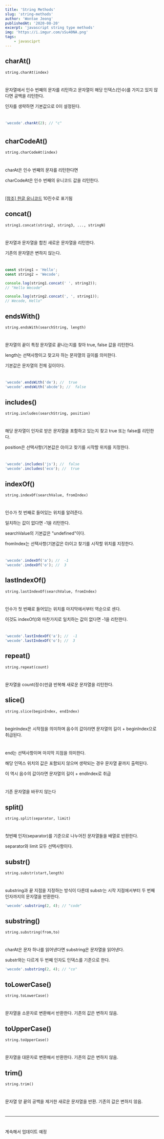 ---
title: 'String Methods'
slug: 'string-methods'
author: 'Wontae Jeong'
publishedAt: '2020-08-20'
excerpt: 'javascript string type methods'
img: 'https://i.imgur.com/sSu40NA.png'
tags:
    - javasciprt
---

## charAt()

`string.charAt(index)`

#

문자열에서 인수 번째의 문자를 리턴하고 문자열이 해당 인덱스(인수)를 가지고 있지 않다면 공백을 리턴한다.

인자를 생략하면 기본값으로 0이 설정된다.

#

```js
'wecode'.charAt(2); // "c"
```

#

## charCodeAt()

`string.charCodeAt(index)`

#

charAt은 인수 번째의 문자를 리턴한다면

charCodeAt은 인수 번째의 유니코드 값을 리턴한다.

#

[[참조] 한글 유니코드](http://www.unicode.org/charts/PDF/UAC00.pdf) 10진수로 표기됨

## concat()

`string1.concat(string2, string3, ..., stringN)`

#

문자열과 문자열을 합친 새로운 문자열을 리턴한다.

기존의 문자열은 변하지 않는다.

#

```js
const string1 = 'Hello';
const string2 = 'Wecode';

console.log(string1.concat(' ', string2));
// "Hello Wecode"

console.log(string2.concat(', ', string1));
// Wecode, Hello"
```

## endsWith()

`string.endsWith(searchString, length)`

#

문자열의 끝이 특정 문자열로 끝나는지를 찾아 true, false 값을 리턴한다.

length는 선택사항이고 찾고자 하는 문자열의 길이를 의미한다.

기본값은 문자열의 전체 길이이다.

#

```js
'wecode'.endsWith('de'); //  true
'wecode'.endsWith('abcde'); //  false
```

## includes()

`string.includes(searchString, position)`

#

해당 문자열이 인자로 받은 문자열을 포함하고 있는지 찾고 true 또는 false를 리턴한다.

position은 선택사항(기본값은 0)이고 찾기를 시작할 위치를 지정한다.

#

```js
'wecode'.includes('js'); //  false
'wecode'.includes('eco'); //  true
```

## indexOf()

`string.indexOf(searchValue, fromIndex)`

#

인수가 첫 번째로 들어있는 위치를 알려준다.

일치하는 값이 없다면 -1을 리턴한다.

searchValue의 기본값은 "undefined"이다.

fromIndex는 선택사항(기본값은 0)이고 찾기를 시작할 위치를 지정한다.

#

```js
'wecode'.indexOf('a'); //  -1
'wecode'.indexOf('o'); //  3
```

## lastIndexOf()

`string.lastIndexOf(searchValue, fromIndex)`

#

인수가 첫 번째로 들어있는 위치를 마지막에서부터 역순으로 센다.

이것도 indexOf()와 마찬가지로 일치하는 값이 없다면 -1을 리턴한다.

#

```js
'wecode'.lastIndexOf('a'); //  -1
'wecode'.lastIndexOf('o'); //  3
```

## repeat()

`string.repeat(count)`

#

문자열을 count(정수)만큼 반복해 새로운 문자열을 리턴한다.

## slice()

`string.slice(beginIndex, endIndex)`

#

beginIndex은 시작점을 의미하며 음수의 값이라면 문자열의 길이 + beginIndex으로 취급된다.

#

end는 선택사항이며 마지막 지점을 의미한다.

해당 인덱스 위치의 값은 포함되지 않으며 생략되는 경우 문자열 끝까지 출력된다.

이 역시 음수의 값이라면 문자열의 길이 + endIndex로 취급

#

기존 문자열을 바꾸지 않는다

## split()

`string.split(separator, limit)`

#

첫번째 인자(separator)를 기준으로 나누어진 문자열들을 배열로 반환한다.

separator와 limit 모두 선택사항이다.

## substr()

`string.substr(start,length)`

#

substring과 끝 지점을 지정하는 방식이 다른데 substr는 시작 지점에서부터 두 번째 인자까지의 문자열을 반환한다.

```js
'wecode'.substring(2, 4); // "code"
```

## substring()

`string.substring(from,to)`

#

charAt은 문자 하나를 읽어낸다면 substring은 문자열을 읽어낸다.

substr와는 다르게 두 번째 인자도 인덱스를 기준으로 한다.

```js
'wecode'.substring(2, 4); // "co"
```

## toLowerCase()

`string.toLowerCase()`

#

문자열을 소문자로 변환해서 반환한다. 기존의 값은 변하지 않음.

## toUpperCase()

`string.toUpperCase()`

#

문자열을 대문자로 변환해서 반환한다. 기존의 값은 변하지 않음.

## trim()

`string.trim()`

#

문자열 양 끝의 공백을 제거한 새로운 문자열을 반환. 기존의 값은 변하지 않음.

#

---

#

계속해서 업데이트 예정
